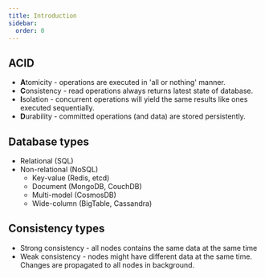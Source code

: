 ```yaml
---
title: Introduction
sidebar:
  order: 0
---
```


## ACID

- **A**tomicity - operations are executed in 'all or nothing' manner.
- **C**onsistency - read operations always returns latest state of database.
- **I**solation - concurrent operations will yield the same results like ones executed sequentially.
- **D**urability - committed operations (and data) are stored persistently.

## Database types

- Relational (SQL)
- Non-relational (NoSQL)
  - Key-value (Redis, etcd)
  - Document (MongoDB, CouchDB)
  - Multi-model (CosmosDB)
  - Wide-column (BigTable, Cassandra)

## Consistency types

- Strong consistency - all nodes contains the same data at the same time
- Weak consistency - nodes might have different data at the same time.  
  Changes are propagated to all nodes in background.